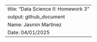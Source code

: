 ---
title: "Data Science II: Homework 3"
output: github_document
Name: Jasmin Martinez
Date: 04/01/2025
---